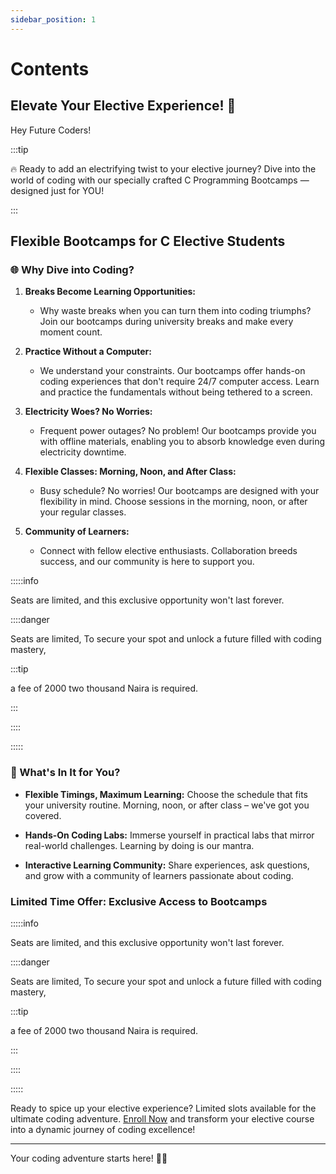 ```yaml
---
sidebar_position: 1
---
```


# Contents

## Elevate Your Elective Experience! 🌟

Hey Future Coders!

:::tip

🔥 Ready to add an electrifying twist to your elective journey? Dive into the world of coding with our specially crafted C 
Programming Bootcamps — designed just for YOU!

::: 

## Flexible Bootcamps for C Elective Students

### 🌐 Why Dive into Coding?

1. **Breaks Become Learning Opportunities:**
   - Why waste breaks when you can turn them into coding triumphs? Join our bootcamps during university breaks and make every moment count.

2. **Practice Without a Computer:**
    - We understand your constraints. Our bootcamps offer hands-on coding experiences that don't require 24/7 computer access. Learn and practice the fundamentals without being tethered to a screen.

3. **Electricity Woes? No Worries:**
    - Frequent power outages? No problem! Our bootcamps provide you with offline materials, enabling you to absorb knowledge even during electricity downtime.

4. **Flexible Classes: Morning, Noon, and After Class:**
   - Busy schedule? No worries! Our bootcamps are designed with your flexibility in mind. Choose sessions in the morning, noon, or after your regular classes.

5. **Community of Learners:**
   - Connect with fellow elective enthusiasts. Collaboration breeds success, and our community is here to support you.


:::::info

Seats are limited, and this exclusive opportunity won't last forever. 

::::danger

Seats are limited, 
To secure your spot and unlock a future filled with coding mastery,

:::tip

 a fee of 2000 two thousand Naira is required.

:::

::::

:::::



### 🌈 What's In It for You?


- **Flexible Timings, Maximum Learning:**
  Choose the schedule that fits your university routine. Morning, noon, or after class – we've got you covered.

- **Hands-On Coding Labs:**
  Immerse yourself in practical labs that mirror real-world challenges. Learning by doing is our mantra.

- **Interactive Learning Community:**
  Share experiences, ask questions, and grow with a community of learners passionate about coding.


### Limited Time Offer: Exclusive Access to Bootcamps

:::::info

Seats are limited, and this exclusive opportunity won't last forever. 

::::danger

Seats are limited, 
To secure your spot and unlock a future filled with coding mastery,

:::tip

 a fee of 2000 two thousand Naira is required.

:::

::::

:::::


Ready to spice up your elective experience? Limited slots available for the ultimate coding adventure. [Enroll Now](https://chat.whatsapp.com/FUzAVgiI3WcJh1iavrO7gI) and transform your elective course into a dynamic journey of coding excellence!

--- 
Your coding adventure starts here! 🚀✨
